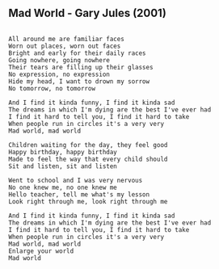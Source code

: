 ## Mad World - Gary Jules (2001) {#selected-songs-mad-world}



```

All around me are familiar faces
Worn out places, worn out faces
Bright and early for their daily races
Going nowhere, going nowhere
Their tears are filling up their glasses
No expression, no expression
Hide my head, I want to drown my sorrow
No tomorrow, no tomorrow

And I find it kinda funny, I find it kinda sad
The dreams in which I'm dying are the best I've ever had
I find it hard to tell you, I find it hard to take
When people run in circles it's a very very
Mad world, mad world

Children waiting for the day, they feel good
Happy birthday, happy birthday
Made to feel the way that every child should
Sit and listen, sit and listen

Went to school and I was very nervous
No one knew me, no one knew me
Hello teacher, tell me what's my lesson
Look right through me, look right through me

And I find it kinda funny, I find it kinda sad
The dreams in which I'm dying are the best I've ever had
I find it hard to tell you, I find it hard to take
When people run in circles it's a very very
Mad world, mad world
Enlarge your world
Mad world
```
